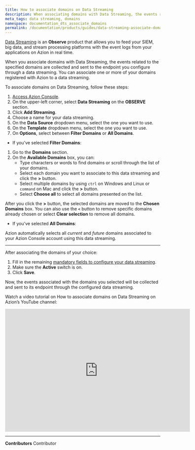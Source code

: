 ```yaml
---
title: How to associate domains on Data Streaming
description: When associating domains with Data Streaming, the events related to the specified domains will be collected and sent to its endpoint.
meta_tags: data streaming, domains
namespace: documentation_dts_associate_domains
permalink: /documentation/products/guides/data-streaming-associate-domains/
---
```


[Data Streaming](/en/documentation/products/observe/data-streaming/) is an **Observe** product that allows you to feed your SIEM, big data, and stream processing platforms with the event logs from your applications on Azion in real time.

When you associate domains with Data Streaming, the events related to the specified domains are collected and sent to the endpoint you configure through a data streaming. You can associate one or more of your domains registered with Azion to a data streaming.

To associate domains on Data Streaming, follow these steps:

1. [Access Azion Console](https://console.azion.com/).
2. On the upper-left corner, select **Data Streaming** on the **OBSERVE** section.
3. Click **Add Streaming**.
4. Choose a name for your data streaming.
5. On the **Data Source** dropdown menu, select the one you want to use.
6. On the **Template** dropdown menu, select the one you want to use.
7. On **Options**, select between **Filter Domains** or **All Domains**.

- If you've selected **Filter Domains**:

1. Go to the **Domains** section.
2. On the **Available Domains** box, you can:
    - Type characters or words to find domains or scroll through the list of your domains.
    - Select each domain you want to associate to this data streaming and click the **>** button.
    - Select multiple domains by using `ctrl` on Windows and Linux or `command` on Mac and click the **>** button.
    - Select **Choose all** to select all domains presented on the list.

After you click the **>** button, the selected domains are moved to the **Chosen Domains** box. You can also use the **`<`** button to remove specific domains already chosen or select **Clear selection** to remove all domains.

- If you've selected **All Domains**:

Azion automatically selects all *current* and *future* domains associated to your Azion Console account using this data streaming.

---

After associating the domains of your choice:

1. Fill in the remaining [mandatory fields to configure your data streaming](/en/documentation/products/guides/use-data-streaming/).
2. Make sure the **Active** switch is on.
3. Click **Save**.

Now, the events associated with the domains you selected will be collected and sent to its endpoint through the configured data streaming.

Watch a video tutorial on How to associate domains on Data Streaming on Azion’s YouTube channel:

<iframe
   src="https://www.youtube.com/embed/RYcfesOFNns"
   loading="lazy"
   width="600"
   height="400"
   title="How to associate domains on Data Streaming"
   frameborder="0"
   allow="accelerometer; autoplay; clipboard-write; encrypted-media; gyroscope; picture-in-picture; web-share"
   allowfullscreen></iframe>



---


**Contributors** <ContributorList>Contributor</ContributorList>
